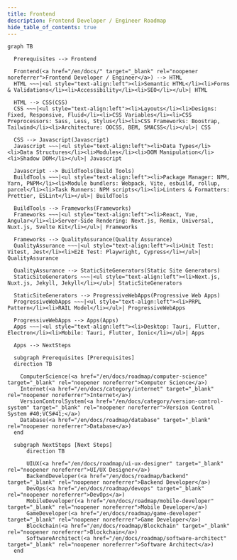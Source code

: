 ```yaml
---
title: Frontend
description: Frontend Developer / Engineer Roadmap
hide_table_of_contents: true
---
```


```mermaid
graph TB

  Prerequisites --> Frontend

  Frontend(<a href="/en/docs/" target="_blank" rel="noopener noreferrer">Frontend Developer / Engineer</a>) --> HTML
  HTML ~~~|<ul style="text-align:left"><li>Semantic HTML</li><li>Forms & Validations</li><li>Accessibility</li><li>SEO</li></ul>| HTML

  HTML --> CSS(CSS)
  CSS ~~~|<ul style="text-align:left"><li>Layouts</li><li>Designs: Fixed, Responsive, Fluid</li><li>CSS Variables</li><li>CSS Preprocessors: Sass, Less, Stylus</li><li>CSS Frameworks: Boostrap, Tailwind</li><li>Architecture: OOCSS, BEM, SMACSS</li></ul>| CSS

  CSS --> Javascript(Javascript)
  Javascript ~~~|<ul style="text-align:left"><li>Data Types</li><li>Data Structures</li><li>Modules</li><li>DOM Manipulation</li><li>Shadow DOM</li></ul>| Javascript

  Javascript --> BuildTools(Build Tools)
  BuildTools ~~~|<ul style="text-align:left"><li>Package Manager: NPM, Yarn, PNPM</li><li>Module bundlers: Webpack, Vite, esbuild, rollup, parcel</li><li>Task Runners: NPM scripts</li><li>Linters & Formatters: Prettier, ESLint</li></ul>| BuildTools

  BuildTools --> Frameworks(Frameworks)
  Frameworks ~~~|<ul style="text-align:left"><li>React, Vue, Angular</li><li>Server-Side Rendering: Next.js, Remix, Universal, Nuxt.js, Svelte Kit</li></ul>| Frameworks

  Frameworks --> QualityAssurance(Quality Assurance)
  QualityAssurance ~~~|<ul style="text-align:left"><li>Unit Test: Vitest, Jest</li><li>E2E Test: Playwright, Cypress</li></ul>| QualityAssurance

  QualityAssurance --> StaticSiteGenerators(Static Site Generators)
  StaticSiteGenerators ~~~|<ul style="text-align:left"><li>Next.js, Nuxt.js, Jekyll, Jekyll</li></ul>| StaticSiteGenerators

  StaticSiteGenerators --> ProgressiveWebApps(Progressive Web Apps)
  ProgressiveWebApps ~~~|<ul style="text-align:left"><li>PRPL Pattern</li><li>RAIL Model</li></ul>| ProgressiveWebApps

  ProgressiveWebApps --> Apps(Apps)
  Apps ~~~|<ul style="text-align:left"><li>Desktop: Tauri, Flutter, Electron</li><li>Mobile: Tauri, Flutter, Ionic</li></ul>| Apps

  Apps --> NextSteps

  subgraph Prerequisites [Prerequisites]
  direction TB

    ComputerScience(<a href="/en/docs/roadmap/computer-science" target="_blank" rel="noopener noreferrer">Computer Science</a>)
    Internet(<a href="/en/docs/category/internet" target="_blank" rel="noopener noreferrer">Internet</a>)
    VersionControlSystem(<a href="/en/docs/category/version-control-system" target="_blank" rel="noopener noreferrer">Version Control System #40;VCS#41;</a>)
    Database(<a href="/en/docs/roadmap/database" target="_blank" rel="noopener noreferrer">Database</a>)
  end

  subgraph NextSteps [Next Steps]
      direction TB

      UIUX(<a href="/en/docs/roadmap/ui-ux-designer" target="_blank" rel="noopener noreferrer">UI/UX Designer</a>)
      BackendDeveloper(<a href="/en/docs/roadmap/backend" target="_blank" rel="noopener noreferrer">Backend Developer</a>)
      DevOps(<a href="/en/docs/roadmap/devops" target="_blank" rel="noopener noreferrer">DevOps</a>)
      MobileDeveloper(<a href="/en/docs/roadmap/mobile-developer" target="_blank" rel="noopener noreferrer">Mobile Developer</a>)
      GameDeveloper(<a href="/en/docs/roadmap/game-developer" target="_blank" rel="noopener noreferrer">Game Developer</a>)
      Blockchain(<a href="/en/docs/roadmap/Blockchain" target="_blank" rel="noopener noreferrer">Blockchain</a>)
      SoftwareArchitect(<a href="/en/docs/roadmap/software-architect" target="_blank" rel="noopener noreferrer">Software Architect</a>)
  end
```
